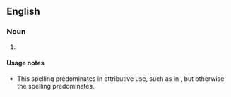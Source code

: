 ==English==

===Noun===
{{en-noun}}

# {{alternative spelling of|pudding basin|lang=en}}

====Usage notes====
* This spelling predominates in attributive use, such as in {{term|pudding-basin haircut}}, but otherwise the spelling {{term|pudding basin}} predominates.